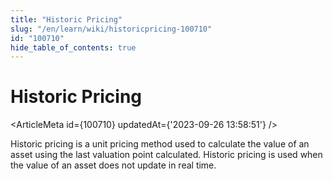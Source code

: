 ```yaml
---
title: "Historic Pricing"
slug: "/en/learn/wiki/historicpricing-100710"
id: "100710"
hide_table_of_contents: true
---
```



# Historic Pricing

<ArticleMeta id={100710} updatedAt={'2023-09-26 13:58:51'} />
<div className='border-solid border-b border-t-0 my-4 border-[var(--ifm-color-gray-300)]' />

Historic pricing is a unit pricing method used to calculate the value of an asset using the last valuation point calculated. Historic pricing is used when the value of an asset does not update in real time.

